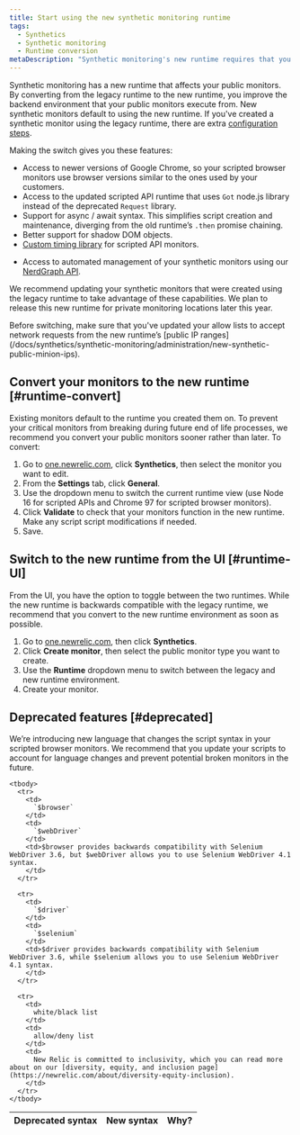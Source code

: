 ```yaml
---
title: Start using the new synthetic monitoring runtime
tags:
  - Synthetics
  - Synthetic monitoring
  - Runtime conversion
metaDescription: "Synthetic monitoring's new runtime requires that you make some changes to your already existing monitors."
---
```


Synthetic monitoring has a new runtime that affects your public monitors. By converting from the legacy runtime to the new runtime, you improve the backend environment that your public monitors execute from. New synthetic monitors default to using the new runtime. If you've created a synthetic monitor using the legacy runtime, there are extra [configuration steps](#runtime-convert).

Making the switch gives you these features:

* Access to newer versions of Google Chrome, so your scripted browser monitors use browser versions similar to the ones used by your customers. 
* Access to the updated scripted API runtime that uses `Got` node.js library  instead of the deprecated `Request` library. 
* Support for async / await syntax. This simplifies script creation and maintenance, diverging from the old runtime’s `.then` promise chaining.
* Better support for shadow DOM objects.
* [Custom timing library](SOMETHING) for scripted API monitors.
- Access to automated management of your synthetic monitors using our [NerdGraph API](SOMETHING). 

We recommend updating your synthetic monitors that were created using the legacy runtime to take advantage of these capabilities. We plan to release this new runtime for private monitoring locations later this year.

<Callout variant="important">
Before switching, make sure that you've updated your allow lists to accept network requests from the new runtime’s [public IP ranges](/docs/synthetics/synthetic-monitoring/administration/new-synthetic-public-minion-ips).
</Callout>

## Convert your monitors to the new runtime [#runtime-convert]

Existing monitors default to the runtime you created them on. To prevent your critical monitors from breaking during future end of life processes, we recommend you convert your public monitors sooner rather than later. To convert:

1. Go to [one.newrelic.com](https://one.newrelic.com/nr1-core), click **Synthetics**, then select the monitor you want to edit.
2. From the **Settings** tab, click **General**. 
3. Use the dropdown menu to switch the current runtime view (use Node 16 for scripted APIs and Chrome 97 for scripted browser monitors). 
4. Click **Validate** to check that your monitors function in the new runtime. Make any script script modifications if needed. 
5. Save.

## Switch to the new runtime from the UI [#runtime-UI]

From the UI, you have the option to toggle between the two runtimes. While the new runtime is backwards compatible with the legacy runtime, we recommend that you convert to the new runtime environment as soon as possible. 

1. Go to [one.newrelic.com](https://one.newrelic.com/nr1-core), then click **Synthetics**.
2. Click **Create monitor**, then select the public monitor type you want to create.
3. Use the **Runtime** dropdown menu to switch between the legacy and new runtime environment. 
4. Create your monitor. 

## Deprecated features [#deprecated]

We’re introducing new language that changes the script syntax in your scripted browser monitors. We recommend that you update your scripts to account for language changes and prevent potential broken monitors in the future. 

<table>
  <thead>
    <tr>
      <th style={{ width: "100px" }}>
        Deprecated syntax
      </th>
      <th>
        New syntax
      </th>
      <th>
        Why?
      </th>
    </tr>
  </thead>

    <tbody>
      <tr>
        <td>
          `$browser`
        </td>
        <td>
          `$webDriver`
        </td>
        <td>$browser provides backwards compatibility with Selenium WebDriver 3.6, but $webDriver allows you to use Selenium WebDriver 4.1 syntax. 
        </td>
      </tr>
      
      <tr>
        <td>
          `$driver`
        </td> 
        <td>
          `$selenium`
        </td>
        <td>$driver provides backwards compatibility with Selenium WebDriver 3.6, while $selenium allows you to use Selenium WebDriver 4.1 syntax.
        </td>
      </tr>

      <tr>
        <td>
          white/black list
        </td> 
        <td>
          allow/deny list
        </td>
        <td>
          New Relic is committed to inclusivity, which you can read more about on our [diversity, equity, and inclusion page](https://newrelic.com/about/diversity-equity-inclusion). 
        </td>
      </tr>
    </tbody>
</table>